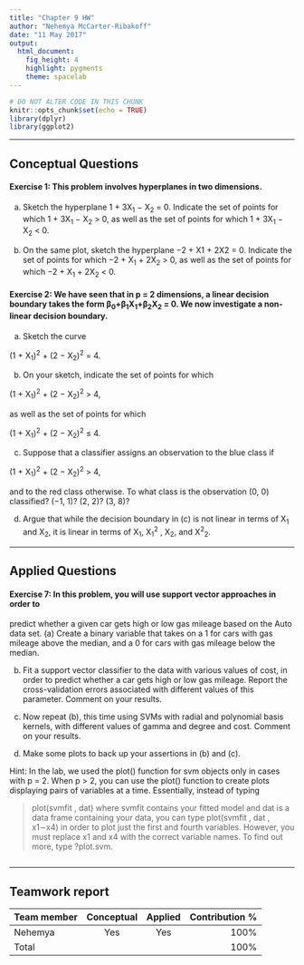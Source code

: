 ```yaml
---
title: "Chapter 9 HW"
author: "Nehemya McCarter-Ribakoff"
date: "11 May 2017"
output: 
  html_document: 
    fig_height: 4
    highlight: pygments
    theme: spacelab
---
```


```r
# DO NOT ALTER CODE IN THIS CHUNK
knitr::opts_chunk$set(echo = TRUE)
library(dplyr)
library(ggplot2)
```

* * *

## Conceptual Questions


#### Exercise 1: This problem involves hyperplanes in two dimensions.

(a) Sketch the hyperplane 1 + 3X<sub>1</sub> − X<sub>2</sub> = 0. Indicate the set of points for which 1 + 3X<sub>1</sub> − X<sub>2</sub> > 0, as well as the set of points for which 1 + 3X<sub>1</sub> − X<sub>2</sub> < 0.

(b) On the same plot, sketch the hyperplane −2 + X1 + 2X2 = 0. Indicate the set of points for which −2 + X<sub>1</sub> + 2X<sub>2</sub> > 0, as well as the set of points for which −2 + X<sub>1</sub> + 2X<sub>2</sub> < 0.

#### Exercise 2: We have seen that in p = 2 dimensions, a linear decision boundary takes the form β<sub>0</sub>+β<sub>1</sub>X<sub>1</sub>+β<sub>2</sub>X<sub>2</sub> = 0. We now investigate a non-linear decision boundary.

(a) Sketch the curve

(1 + X<sub>1</sub>)<sup>2</sup> + (2 − X<sub>2</sub>)<sup>2</sup> = 4.

(b) On your sketch, indicate the set of points for which

(1 + X<sub>1</sub>)<sup>2</sup> + (2 − X<sub>2</sub>)<sup>2</sup> > 4,

as well as the set of points for which

(1 + X<sub>1</sub>)<sup>2</sup> + (2 − X<sub>2</sub>)<sup>2</sup> ≤ 4.

(c) Suppose that a classifier assigns an observation to the blue class if

(1 + X<sub>1</sub>)<sup>2</sup> + (2 − X<sub>2</sub>)<sup>2</sup> > 4,

and to the red class otherwise. To what class is the observation (0, 0) classified? (−1, 1)? (2, 2)? (3, 8)?

(d) Argue that while the decision boundary in (c) is not linear in terms of X<sub>1</sub> and X<sub>2</sub>, it is linear in terms of X<sub>1</sub>, X<sub>1</sub><sup>2</sup> , X<sub>2</sub>, and X<sup>2</sup><sub>2</sub>.

* * *

## Applied Questions

#### Exercise 7: In this problem, you will use support vector approaches in order to
predict whether a given car gets high or low gas mileage based on the
Auto data set.
(a) Create a binary variable that takes on a 1 for cars with gas mileage above the median, and a 0 for cars with gas mileage below the median.

(b) Fit a support vector classifier to the data with various values of cost, in order to predict whether a car gets high or low gas mileage. Report the cross-validation errors associated with different values of this parameter. Comment on your results.

(c) Now repeat (b), this time using SVMs with radial and polynomial basis kernels, with different values of gamma and degree and cost. Comment on your results.

(d) Make some plots to back up your assertions in (b) and (c).

Hint: In the lab, we used the plot() function for svm objects only in cases with p = 2. When p > 2, you can use the plot() function to create plots displaying pairs of variables at a time. Essentially, instead of typing

> plot(svmfit , dat)
where svmfit contains your fitted model and dat is a data frame
containing your data, you can type
> plot(svmfit , dat , x1∼x4)
in order to plot just the first and fourth variables. However, you
must replace x1 and x4 with the correct variable names. To find
out more, type ?plot.svm.

```r

```


* * *

## Teamwork report

| Team member             | Conceptual | Applied  | Contribution % |
|:------------------------|:----------:|:--------:|---------------:|
| Nehemya                 |    Yes     |   Yes    | 100%           |
| Total                   |            |          | 100%           |